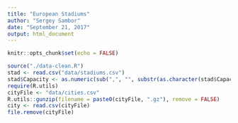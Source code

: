 ```yaml
---
title: "European Stadiums"
author: "Sergey Sambor"
date: "September 21, 2017"
output: html_document
---
```


```r
knitr::opts_chunk$set(echo = FALSE)
```

```r
source("./data-clean.R")
stad <- read.csv("data/stadiums.csv")
stad$Capacity <- as.numeric(sub(",", "", substr(as.character(stad$Capacity), 1, 6)))
require(R.utils)
cityFile <- "data/cities.csv"
R.utils::gunzip(filename = paste0(cityFile, ".gz"), remove = FALSE)
city <- read.csv(cityFile)
file.remove(cityFile)
```
